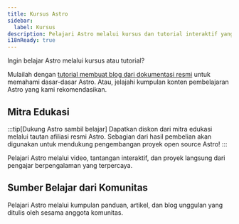 ```yaml
---
title: Kursus Astro
sidebar:
  label: Kursus
description: Pelajari Astro melalui kursus dan tutorial interaktif yang luar biasa.
i18nReady: true
---
```


Ingin belajar Astro melalui kursus atau tutorial?

Mulailah dengan [tutorial membuat blog dari dokumentasi resmi](/id/tutorial/0-introduction/) untuk memahami dasar-dasar Astro. Atau, jelajahi kumpulan konten pembelajaran Astro yang kami rekomendasikan.

## Mitra Edukasi

:::tip[Dukung Astro sambil belajar]
Dapatkan diskon dari mitra edukasi melalui tautan afiliasi resmi Astro. Sebagian dari hasil pembelian akan digunakan untuk mendukung pengembangan proyek open source Astro!
:::

Pelajari Astro melalui video, tantangan interaktif, dan proyek langsung dari pengajar berpengalaman yang terpercaya.

<LinkCard
  title="Belajar Astro Sambil Coding Langsung"
  href="https://learnastro.dev/?code=ASTRO_PROMO"
  description="Kursus interaktif premium dengan lebih dari 150 video yang mengajarkan cara menggunakan alat dan fitur yang disediakan oleh Astro."
/>

<LinkCard
  title="Belajar Astro Bersama James Q Quick"
  href="https://scrimba.com/intro-to-astro-c00ar0fi5u?via=astro"
  description="Buat situs pertama Anda menggunakan Astro lewat 35 tutorial interaktif Scrimba. Platform ini menggabungkan video pembelajaran dan IDE dalam satu tempat."
/>


## Sumber Belajar dari Komunitas

Pelajari Astro melalui kumpulan panduan, artikel, dan blog unggulan yang ditulis oleh sesama anggota komunitas.

<CardGrid>
<LinkCard
  title="Astro Tips"
  href="https://astro-tips.dev/"
  description="Berisi pengetahuan tingkat lanjut, eksperimen unik, resep dari komunitas, tutorial, dan tips cepat seputar Astro."
/>

<LinkCard
  title="Astro Support Squid"
  href="https://get.supportsquid.ink/"
  description="Sumber informasi seputar Astro di luar forum resmi dan Discord komunitas."
/>
</CardGrid>